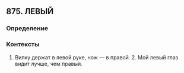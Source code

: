 ## 875. ЛЕВЫЙ
### Определение


### Контексты
1. Вилку держат в левой руке, нож — в правой. 2. Мой левый глаз видит лучше, чем правый.


